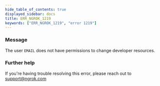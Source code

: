 ```yaml
---
hide_table_of_contents: true
displayed_sidebar: docs
title: ERR_NGROK_1219
keywords: ["ERR_NGROK_1219", "error 1219"]
---
```


### Message

The user `EMAIL` does not have permissions to change developer resources.

### Further help

If you're having trouble resolving this error, please reach out to [support@ngrok.com](mailto:support@ngrok.com?subject=Help%20with%20ERR_NGROK_1219)
